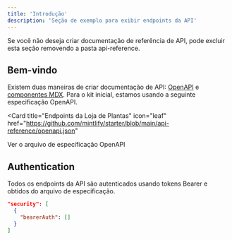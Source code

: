 ```yaml
---
title: 'Introdução'
description: 'Seção de exemplo para exibir endpoints da API'
---
```


<Note>
  Se você não deseja criar documentação de referência de API, pode excluir
  esta seção removendo a pasta api-reference.
</Note>

## Bem-vindo

Existem duas maneiras de criar documentação de API: [OpenAPI](https://mintlify.com/docs/api-playground/openapi/setup) e [componentes MDX](https://mintlify.com/docs/api-playground/mdx/configuration). Para o kit inicial, estamos usando a seguinte especificação OpenAPI.

<Card
  title="Endpoints da Loja de Plantas"
  icon="leaf"
  href="https://github.com/mintlify/starter/blob/main/api-reference/openapi.json"
>
  Ver o arquivo de especificação OpenAPI
</Card>

## Authentication

Todos os endpoints da API são autenticados usando tokens Bearer e obtidos do arquivo de especificação.

```json
"security": [
  {
    "bearerAuth": []
  }
]
```
